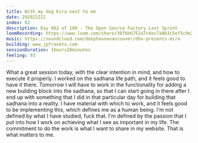 ```yaml
---
title: With my dog Kira next to me
date: 292022III
index: 62
description: Day 062 of 108 - The Open Source Factory Last Sprint
loomRecording: https://www.loom.com/share/38fbb6752a7c4ec7a0b3c5ef5c9e2d11
music: https://soundcloud.com/deephousevancouver/dhv-presents-mira
building: www.jpfraneto.com
sessionDuration: 1hours28minutes
feeling: 93
---
```


What a great session today, with the clear intention in mind, and how to execute it properly. I worked on the sadhana life path, and it feels good to have it there. Tomorrow I will have to work in the functionality for adding a new building block into the sadhana, so that I can start going in there after I end up with something that I did in that particular day for building that sadhana into a reality. I have material with which to work, and it feels good to be implementing this, which defines me as a human being. I'm not defined by what I have studied, fuck that. I'm defined by the passion that I put into how I work on achieving what I see as important in my life. The commitment to do the work is what I want to share in my website. That is what matters to me.
